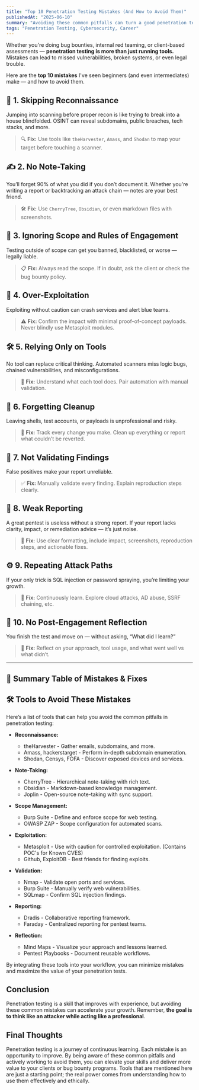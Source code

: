 ```yaml
---
title: "Top 10 Penetration Testing Mistakes (And How to Avoid Them)"
publishedAt: "2025-06-10"
summary: "Avoiding these common pitfalls can turn a good penetration tester into a great one. Learn the top 10 mistakes beginners make and how to stay clear of them."
tags: "Penetration Testing, Cybersecurity, Career"
---
```


Whether you're doing bug bounties, internal red teaming, or client-based assessments — **penetration testing is more than just running tools.** Mistakes can lead to missed vulnerabilities, broken systems, or even legal trouble.

Here are the **top 10 mistakes** I've seen beginners (and even intermediates) make — and how to avoid them.

## 🚫 1. Skipping Reconnaissance
Jumping into scanning before proper recon is like trying to break into a house blindfolded. OSINT can reveal subdomains, public breaches, tech stacks, and more.
> 🔍 **Fix:** Use tools like `theHarvester`, `Amass`, and `Shodan` to map your target before touching a scanner.

## ✍️ 2. No Note-Taking
You’ll forget 90% of what you did if you don’t document it. Whether you're writing a report or backtracking an attack chain — notes are your best friend.
> 🛠 **Fix:** Use `CherryTree`, `Obsidian`, or even markdown files with screenshots.

## 🔦 3. Ignoring Scope and Rules of Engagement
Testing outside of scope can get you banned, blacklisted, or worse — legally liable.
> 📋 **Fix:** Always read the scope. If in doubt, ask the client or check the bug bounty policy.

## 🧨 4. Over-Exploitation
Exploiting without caution can crash services and alert blue teams.
> ⚠️ **Fix:** Confirm the impact with minimal proof-of-concept payloads. Never blindly use Metasploit modules.

## 🛠 5. Relying Only on Tools
No tool can replace critical thinking. Automated scanners miss logic bugs, chained vulnerabilities, and misconfigurations.
> 🧠 **Fix:** Understand what each tool does. Pair automation with manual validation.

## 🧼 6. Forgetting Cleanup
Leaving shells, test accounts, or payloads is unprofessional and risky.
> 🧽 **Fix:** Track every change you make. Clean up everything or report what couldn’t be reverted.

## 🔁 7. Not Validating Findings
False positives make your report unreliable.
> ✅ **Fix:** Manually validate every finding. Explain reproduction steps clearly.

## 🧱 8. Weak Reporting
A great pentest is useless without a strong report. If your report lacks clarity, impact, or remediation advice — it’s just noise.
> 📑 **Fix:** Use clear formatting, include impact, screenshots, reproduction steps, and actionable fixes.

## ⚙️ 9. Repeating Attack Paths
If your only trick is SQL injection or password spraying, you’re limiting your growth.
> 🔄 **Fix:** Continuously learn. Explore cloud attacks, AD abuse, SSRF chaining, etc.

## 🧭 10. No Post-Engagement Reflection
You finish the test and move on — without asking, “What did I learn?”
> 🧠 **Fix:** Reflect on your approach, tool usage, and what went well vs what didn’t.

---

## 🧾 Summary Table of Mistakes & Fixes

<Table
  data={{
    headers: ["Mistake", "Why It’s a Problem"],
    rows: [
      ["Skipping Recon", "Missed entry points and attack vectors."],
      ["No Note-Taking", "Forgetting critical steps and findings."],
      ["Ignoring Scope", "Risk of legal issues and disqualification."],
      ["Over-Exploitation", "System crashes and unnecessary alerts."],
      ["Tool Dependency", "Missing complex or logical vulnerabilities."],
      ["Forgetting Cleanup", "Leaving behind evidence or backdoors."],
      ["Not Validating Findings", "False positives and client mistrust."],
      ["Weak Reporting", "Poor communication of value and risk."],
      ["Repeating Attack Paths", "Stagnant skillset and missed opportunities."],
      ["No Reflection", "Slower improvement and poor growth trajectory."],
    ],
  }}
/>

## 🛠️ Tools to Avoid These Mistakes
Here’s a list of tools that can help you avoid the common pitfalls in penetration testing:

- **Reconnaissance:**
    - theHarvester - Gather emails, subdomains, and more.
    - Amass, hackerstarget - Perform in-depth subdomain enumeration.
    - Shodan, Censys, FOFA - Discover exposed devices and services.

- **Note-Taking:**
    - CherryTree - Hierarchical note-taking with rich text.
    - Obsidian - Markdown-based knowledge management.
    - Joplin - Open-source note-taking with sync support.

- **Scope Management:**
    - Burp Suite - Define and enforce scope for web testing.
    - OWASP ZAP - Scope configuration for automated scans.

- **Exploitation:**
    - Metasploit - Use with caution for controlled exploitation. (Contains POC's for Known CVES)
    - Github, ExploitDB - Best friends for finding exploits.

- **Validation:**
    - Nmap - Validate open ports and services.
    - Burp Suite - Manually verify web vulnerabilities.
    - SQLmap - Confirm SQL injection findings.

- **Reporting:**
    - Dradis - Collaborative reporting framework.
    - Faraday - Centralized reporting for pentest teams.

- **Reflection:**
    - Mind Maps - Visualize your approach and lessons learned.
    - Pentest Playbooks - Document reusable workflows.

By integrating these tools into your workflow, you can minimize mistakes and maximize the value of your penetration tests.

## Conclusion
Penetration testing is a skill that improves with experience, but avoiding these common mistakes can accelerate your growth. Remember, **the goal is to think like an attacker while acting like a professional**.

## Final Thoughts
Penetration testing is a journey of continuous learning. Each mistake is an opportunity to improve. By being aware of these common pitfalls and actively working to avoid them, you can elevate your skills and deliver more value to your clients or bug bounty programs. Tools that are mentioned here are just a starting point; the real power comes from understanding how to use them effectively and ethically.